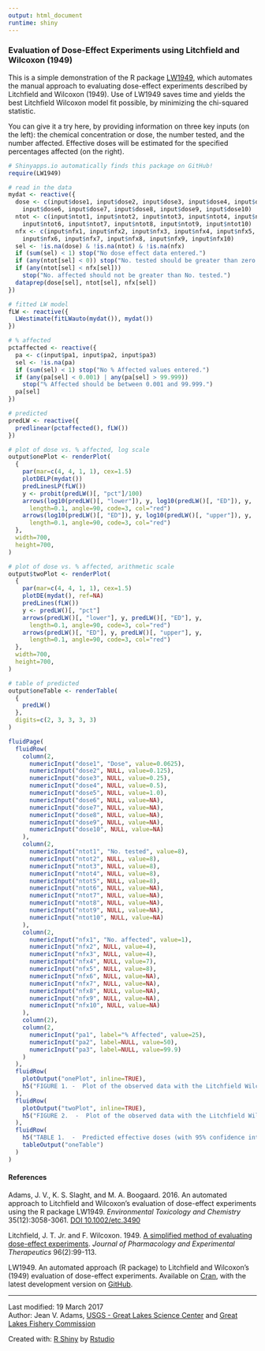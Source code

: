 ---
output: html_document
runtime: shiny
---
### Evaluation of Dose-Effect Experiments using Litchfield and Wilcoxon (1949)

This is a simple demonstration of the R package [LW1949](https://github.com/JVAdams/LW1949), which automates the manual approach to evaluating dose-effect experiments described by Litchfield and Wilcoxon (1949).  Use of LW1949 saves time and yields the best Litchfield Wilcoxon model fit possible, by minimizing the chi-squared statistic.

You can give it a try here, by providing information on three key inputs (on the left): the chemical concentration or dose, the number tested, and the number affected. Effective doses will be estimated for the specified percentages affected (on the right).

```{r, echo=FALSE, include=FALSE}
# Shinyapps.io automatically finds this package on GitHub!
require(LW1949)
```

```{r, echo=FALSE}
# read in the data
mydat <- reactive({
  dose <- c(input$dose1, input$dose2, input$dose3, input$dose4, input$dose5, 
    input$dose6, input$dose7, input$dose8, input$dose9, input$dose10)
  ntot <- c(input$ntot1, input$ntot2, input$ntot3, input$ntot4, input$ntot5, 
    input$ntot6, input$ntot7, input$ntot8, input$ntot9, input$ntot10)
  nfx <- c(input$nfx1, input$nfx2, input$nfx3, input$nfx4, input$nfx5, 
    input$nfx6, input$nfx7, input$nfx8, input$nfx9, input$nfx10)
  sel <- !is.na(dose) & !is.na(ntot) & !is.na(nfx)
  if (sum(sel) < 1) stop("No dose effect data entered.")
  if (any(ntot[sel] < 0)) stop("No. tested should be greater than zero.")
  if (any(ntot[sel] < nfx[sel])) 
    stop("No. affected should not be greater than No. tested.")
  dataprep(dose[sel], ntot[sel], nfx[sel])
})

# fitted LW model
fLW <- reactive({
  LWestimate(fitLWauto(mydat()), mydat())
})

# % affected
pctaffected <- reactive({
  pa <- c(input$pa1, input$pa2, input$pa3)
  sel <- !is.na(pa)
  if (sum(sel) < 1) stop("No % Affected values entered.")
  if (any(pa[sel] < 0.001) | any(pa[sel] > 99.999))
    stop("% Affected should be between 0.001 and 99.999.")
  pa[sel]
})

# predicted
predLW <- reactive({
  predlinear(pctaffected(), fLW())
})
```

```{r, echo=FALSE}
# plot of dose vs. % affected, log scale
output$onePlot <- renderPlot(
  {
    par(mar=c(4, 4, 1, 1), cex=1.5)
    plotDELP(mydat())
    predLinesLP(fLW())
    y <- probit(predLW()[, "pct"]/100)
    arrows(log10(predLW()[, "lower"]), y, log10(predLW()[, "ED"]), y, 
      length=0.1, angle=90, code=3, col="red")
    arrows(log10(predLW()[, "ED"]), y, log10(predLW()[, "upper"]), y, 
      length=0.1, angle=90, code=3, col="red")
  }, 
  width=700, 
  height=700,
)
```

```{r, echo=FALSE}
# plot of dose vs. % affected, arithmetic scale
output$twoPlot <- renderPlot(
  {
    par(mar=c(4, 4, 1, 1), cex=1.5)
    plotDE(mydat(), ref=NA)
    predLines(fLW())
    y <- predLW()[, "pct"]
    arrows(predLW()[, "lower"], y, predLW()[, "ED"], y, 
      length=0.1, angle=90, code=3, col="red")
    arrows(predLW()[, "ED"], y, predLW()[, "upper"], y, 
      length=0.1, angle=90, code=3, col="red")
  }, 
  width=700, 
  height=700,
)
```

```{r, echo=FALSE}
# table of predicted 
output$oneTable <- renderTable(
  {
    predLW()
  },
  digits=c(2, 3, 3, 3, 3)
)
```

```{r, echo=FALSE}
fluidPage(
  fluidRow(
    column(2, 
      numericInput("dose1", "Dose", value=0.0625),
      numericInput("dose2", NULL, value=0.125),
      numericInput("dose3", NULL, value=0.25),
      numericInput("dose4", NULL, value=0.5),
      numericInput("dose5", NULL, value=1.0),
      numericInput("dose6", NULL, value=NA),
      numericInput("dose7", NULL, value=NA),
      numericInput("dose8", NULL, value=NA),
      numericInput("dose9", NULL, value=NA),
      numericInput("dose10", NULL, value=NA)
    ),
    column(2, 
      numericInput("ntot1", "No. tested", value=8),
      numericInput("ntot2", NULL, value=8),
      numericInput("ntot3", NULL, value=8),
      numericInput("ntot4", NULL, value=8),
      numericInput("ntot5", NULL, value=8),
      numericInput("ntot6", NULL, value=NA),
      numericInput("ntot7", NULL, value=NA),
      numericInput("ntot8", NULL, value=NA),
      numericInput("ntot9", NULL, value=NA),
      numericInput("ntot10", NULL, value=NA)
    ),
    column(2,
      numericInput("nfx1", "No. affected", value=1),
      numericInput("nfx2", NULL, value=4),
      numericInput("nfx3", NULL, value=4),
      numericInput("nfx4", NULL, value=7),
      numericInput("nfx5", NULL, value=8),
      numericInput("nfx6", NULL, value=NA),
      numericInput("nfx7", NULL, value=NA),
      numericInput("nfx8", NULL, value=NA),
      numericInput("nfx9", NULL, value=NA),
      numericInput("nfx10", NULL, value=NA)
    ),
    column(2),
    column(2,
      numericInput("pa1", label="% Affected", value=25),
      numericInput("pa2", label=NULL, value=50),
      numericInput("pa3", label=NULL, value=99.9)
    )
  ),
  fluidRow(
    plotOutput("onePlot", inline=TRUE),
    h5("FIGURE 1. -  Plot of the observed data with the Litchfield Wilcoxon fitted model on the log10-probit scale. Predicted effective doses with 95% confidence intervals for the specified percentages affected are in red.  Observations with 0% or 100% affected are plotted at 0.1 and 99.9% respectively using white filled circles.")
  ),
  fluidRow(
    plotOutput("twoPlot", inline=TRUE),
    h5("FIGURE 2.  -  Plot of the observed data with the Litchfield Wilcoxon fitted model on the arithmetic scale. Predicted effective doses with 95% confidence intervals for the specified percentages affected are in red.  Observations with 0% or 100% affected are shown as white filled circles.")
  ),
  fluidRow(
    h5("TABLE 1.  -  Predicted effective doses (with 95% confidence intervals) for the specified percentages affected using the Litchfield Wilcoxon approach."),
    tableOutput("oneTable")
  )
)
```

#### References

Adams, J. V., K. S. Slaght, and M. A. Boogaard.  2016.  An automated approach to Litchfield and Wilcoxon's evaluation of dose-effect experiments using the R package LW1949.  *Environmental Toxicology and Chemistry* 35(12):3058-3061.  [DOI 10.1002/etc.3490](https://doi.org/10.1002/etc.3490)

Litchfield, J. T. Jr. and F. Wilcoxon. 1949. [A simplified method of evaluating dose-effect experiments](http://jpet.aspetjournals.org/content/96/2/99.abstract). *Journal of Pharmacology and Experimental Therapeutics* 96(2):99-113.

LW1949. An automated approach (R package) to Litchfield and Wilcoxon's (1949) evaluation of dose-effect experiments.  Available on [Cran](https://CRAN.R-project.org/package=LW1949), with the latest development version on [GitHub](https://github.com/JVAdams/LW1949).

---

Last modified: 19 March 2017  
Author: Jean V. Adams, [USGS - Great Lakes Science Center](http://www.glsc.usgs.gov/) and [Great Lakes Fishery Commission](http://www.GLFC.org/)

Created with: [R Shiny](http://shiny.rstudio.com/) by [Rstudio](http://www.rstudio.com/)  

